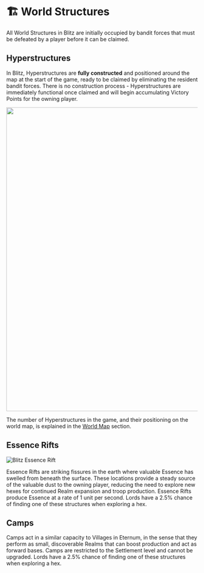 # 🏗️ World Structures

All World Structures in Blitz are initially occupied by bandit forces that must be defeated by a player before it can be
claimed.

## Hyperstructures

In Blitz, Hyperstructures are **fully constructed** and positioned around the map at the start of the game, ready to be
claimed by eliminating the resident bandit forces. There is no construction process - Hyperstructures are immediately
functional once claimed and will begin accumulating Victory Points for the owning player.

<img src="/images/buildings/construction/hyperstructure.png" width="800" />

The number of Hyperstructures in the game, and their positioning on the world map, is explained in the
[World Map](/blitz/worldmap-movement/worldmap) section.

## Essence Rifts

<img src="/images/covers/essence-rift.png" alt="Blitz Essence Rift" className="w-full rounded-lg my-6" />

Essence Rifts are striking fissures in the earth where valuable Essence has swelled from beneath the surface. These
locations provide a steady source of the valuable dust to the owning player, reducing the need to explore new hexes for
continued Realm expansion and troop production. Essence Rifts produce Essence at a rate of 1 unit per second. Lords have
a 2.5% chance of finding one of these structures when exploring a hex.

## Camps

Camps act in a similar capacity to Villages in Eternum, in the sense that they perform as small, discoverable Realms
that can boost production and act as forward bases. Camps are restricted to the Settlement level and cannot be upgraded. 
Lords have a 2.5% chance of finding one of these structures when exploring a hex.
